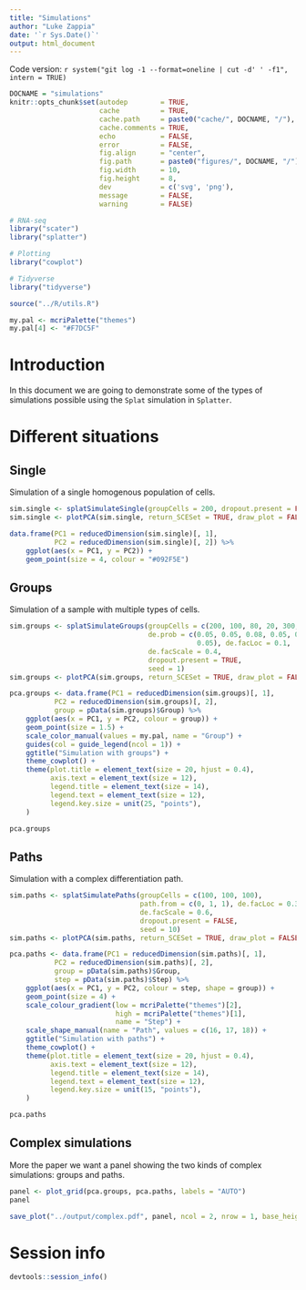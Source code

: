 ```yaml
---
title: "Simulations"
author: "Luke Zappia"
date: '`r Sys.Date()`'
output: html_document
---
```


Code version: `r system("git log -1 --format=oneline | cut -d' ' -f1", intern = TRUE)`

```r
DOCNAME = "simulations"
knitr::opts_chunk$set(autodep        = TRUE,
                      cache          = TRUE,
                      cache.path     = paste0("cache/", DOCNAME, "/"),
                      cache.comments = TRUE,
                      echo           = FALSE,
                      error          = FALSE,
                      fig.align      = "center",
                      fig.path       = paste0("figures/", DOCNAME, "/"),
                      fig.width      = 10,
                      fig.height     = 8,
                      dev            = c('svg', 'png'),
                      message        = FALSE,
                      warning        = FALSE)
```

```r
# RNA-seq
library("scater")
library("splatter")

# Plotting
library("cowplot")

# Tidyverse
library("tidyverse")
```

```r
source("../R/utils.R")
```

```r
my.pal <- mcriPalette("themes")
my.pal[4] <- "#F7DC5F"
```

Introduction
============

In this document we are going to demonstrate some of the types of simulations
possible using the `Splat` simulation in `Splatter`.

Different situations
==================

Single
------

Simulation of a single homogenous population of cells.

```r
sim.single <- splatSimulateSingle(groupCells = 200, dropout.present = FALSE)
sim.single <- plotPCA(sim.single, return_SCESet = TRUE, draw_plot = FALSE)
```

```r
data.frame(PC1 = reducedDimension(sim.single)[, 1],
           PC2 = reducedDimension(sim.single)[, 2]) %>%
    ggplot(aes(x = PC1, y = PC2)) +
    geom_point(size = 4, colour = "#092F5E")
```

Groups
------

Simulation of a sample with multiple types of cells.

```r
sim.groups <- splatSimulateGroups(groupCells = c(200, 100, 80, 20, 300, 120),
                                  de.prob = c(0.05, 0.05, 0.08, 0.05, 0.06,
                                              0.05), de.facLoc = 0.1,
                                  de.facScale = 0.4,
                                  dropout.present = TRUE,
                                  seed = 1)
sim.groups <- plotPCA(sim.groups, return_SCESet = TRUE, draw_plot = FALSE)
```

```r
pca.groups <- data.frame(PC1 = reducedDimension(sim.groups)[, 1],
           PC2 = reducedDimension(sim.groups)[, 2],
           group = pData(sim.groups)$Group) %>%
    ggplot(aes(x = PC1, y = PC2, colour = group)) +
    geom_point(size = 1.5) +
    scale_color_manual(values = my.pal, name = "Group") +
    guides(col = guide_legend(ncol = 1)) +
    ggtitle("Simulation with groups") +
    theme_cowplot() +
    theme(plot.title = element_text(size = 20, hjust = 0.4),
          axis.text = element_text(size = 12),
          legend.title = element_text(size = 14),
          legend.text = element_text(size = 12),
          legend.key.size = unit(25, "points"),
    )

pca.groups
```

Paths
-----

Simulation with a complex differentiation path.

```r
sim.paths <- splatSimulatePaths(groupCells = c(100, 100, 100),
                                path.from = c(0, 1, 1), de.facLoc = 0.3,
                                de.facScale = 0.6,
                                dropout.present = FALSE,
                                seed = 10)
sim.paths <- plotPCA(sim.paths, return_SCESet = TRUE, draw_plot = FALSE)
```

```r
pca.paths <- data.frame(PC1 = reducedDimension(sim.paths)[, 1],
           PC2 = reducedDimension(sim.paths)[, 2],
           group = pData(sim.paths)$Group,
           step = pData(sim.paths)$Step) %>%
    ggplot(aes(x = PC1, y = PC2, colour = step, shape = group)) +
    geom_point(size = 4) +
    scale_colour_gradient(low = mcriPalette("themes")[2],
                          high = mcriPalette("themes")[1],
                          name = "Step") +
    scale_shape_manual(name = "Path", values = c(16, 17, 18)) +
    ggtitle("Simulation with paths") +
    theme_cowplot() +
    theme(plot.title = element_text(size = 20, hjust = 0.4),
          axis.text = element_text(size = 12),
          legend.title = element_text(size = 14),
          legend.text = element_text(size = 12),
          legend.key.size = unit(15, "points"),
    )

pca.paths
```

Complex simulations
-------------------

More the paper we want a panel showing the two kinds of complex simulations:
groups and paths.

```r
panel <- plot_grid(pca.groups, pca.paths, labels = "AUTO")
panel

save_plot("../output/complex.pdf", panel, ncol = 2, nrow = 1, base_height = 6)
```

Session info
============

```r
devtools::session_info()
```
